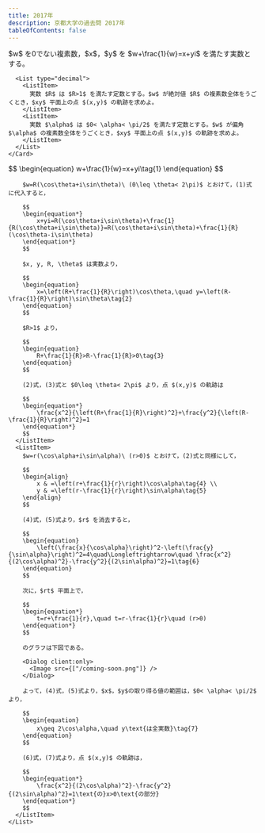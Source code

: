 ```yaml
---
title: 2017年
description: 京都大学の過去問 2017年
tableOfContents: false
---
```



<Tabs>
  <TabItem label="問題">
    <Card>
      $w$ を0でない複素数，$x$，$y$ を $w+\frac{1}{w}=x+yi$ を満たす実数とする。

      <List type="decimal">
        <ListItem>
          実数 $R$ は $R>1$ を満たす定数とする。$w$ が絶対値 $R$ の複素数全体をうごくとき，$xy$ 平面上の点 $(x,y)$ の軌跡を求めよ。
        </ListItem>
        <ListItem>
          実数 $\alpha$ は $0< \alpha< \pi/2$ を満たす定数とする。$w$ が偏角 $\alpha$ の複素数全体をうごくとき，$xy$ 平面上の点 $(x,y)$ の軌跡を求めよ。
        </ListItem>
      </List>
    </Card>

  </TabItem>
  <TabItem label="解答">
    <List type="decimal">
      <ListItem>
        $$
        \begin{equation}
            w+\frac{1}{w}=x+yi\tag{1}
        \end{equation}
        $$

        $w=R(\cos\theta+i\sin\theta)\ (0\leq \theta< 2\pi)$ とおけて，(1)式に代入すると，

        $$
        \begin{equation*}
            x+yi=R(\cos\theta+i\sin\theta)+\frac{1}{R(\cos\theta+i\sin\theta)}=R(\cos\theta+i\sin\theta)+\frac{1}{R}(\cos\theta-i\sin\theta)
        \end{equation*}
        $$

        $x, y, R, \theta$ は実数より，

        $$
        \begin{equation}
            x=\left(R+\frac{1}{R}\right)\cos\theta,\quad y=\left(R-\frac{1}{R}\right)\sin\theta\tag{2}
        \end{equation}
        $$

        $R>1$ より，

        $$
        \begin{equation}
            R+\frac{1}{R}>R-\frac{1}{R}>0\tag{3}
        \end{equation}
        $$

        (2)式，(3)式と $0\leq \theta< 2\pi$ より，点 $(x,y)$ の軌跡は

        $$
        \begin{equation*}
            \frac{x^2}{\left(R+\frac{1}{R}\right)^2}+\frac{y^2}{\left(R-\frac{1}{R}\right)^2}=1
        \end{equation*}
        $$
      </ListItem>
      <ListItem>
        $w=r(\cos\alpha+i\sin\alpha)\ (r>0)$ とおけて，(2)式と同様にして，

        $$
        \begin{align}
            x & =\left(r+\frac{1}{r}\right)\cos\alpha\tag{4} \\
            y & =\left(r-\frac{1}{r}\right)\sin\alpha\tag{5}
        \end{align}
        $$

        (4)式，(5)式より，$r$ を消去すると，

        $$
        \begin{equation}
            \left(\frac{x}{\cos\alpha}\right)^2-\left(\frac{y}{\sin\alpha}\right)^2=4\quad\Longleftrightarrow\quad \frac{x^2}{(2\cos\alpha)^2}-\frac{y^2}{(2\sin\alpha)^2}=1\tag{6}
        \end{equation}
        $$

        次に，$rt$ 平面上で，

        $$
        \begin{equation*}
            t=r+\frac{1}{r},\quad t=r-\frac{1}{r}\quad (r>0)
        \end{equation*}
        $$

        のグラフは下図である。

        <Dialog client:only>
          <Image src={["/coming-soon.png"]} />
        </Dialog>

        よって，(4)式，(5)式より，$x$，$y$の取り得る値の範囲は，$0< \alpha< \pi/2$ より，

        $$
        \begin{equation}
            x\geq 2\cos\alpha,\quad y\text{は全実数}\tag{7}
        \end{equation}
        $$

        (6)式，(7)式より，点 $(x,y)$ の軌跡は，

        $$
        \begin{equation*}
            \frac{x^2}{(2\cos\alpha)^2}-\frac{y^2}{(2\sin\alpha)^2}=1\text{の}x>0\text{の部分}
        \end{equation*}
        $$
      </ListItem>
    </List>

  </TabItem>
</Tabs>
